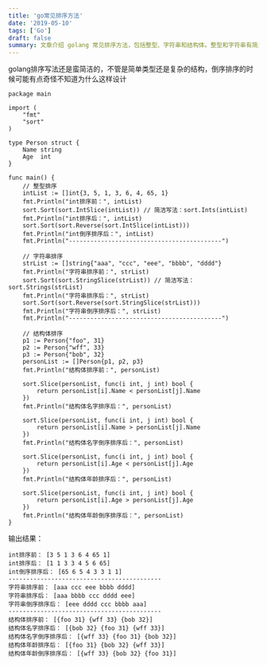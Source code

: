 ```yaml
---
title: 'go常见排序方法'
date: '2019-05-10'
tags: ['Go']
draft: false
summary: 文章介绍 golang 常见排序方法，包括整型、字符串和结构体。整型和字符串有简洁排序写法，结构体可通过切片函数按名字或年龄排序及倒序排序，展示了不同类型排序的示例及结果。 
---
```


golang排序写法还是蛮简洁的，不管是简单类型还是复杂的结构，倒序排序的时候可能有点奇怪不知道为什么这样设计

```
package main

import (
	"fmt"
	"sort"
)

type Person struct {
	Name string
	Age  int
}

func main() {
	// 整型排序
	intList := []int{3, 5, 1, 3, 6, 4, 65, 1}
	fmt.Println("int排序前：", intList)
	sort.Sort(sort.IntSlice(intList)) // 简洁写法：sort.Ints(intList)
	fmt.Println("int排序后：", intList)
	sort.Sort(sort.Reverse(sort.IntSlice(intList)))
	fmt.Println("int倒序排序后：", intList)
	fmt.Println("-------------------------------------------")

	// 字符串排序
	strList := []string{"aaa", "ccc", "eee", "bbbb", "dddd"}
	fmt.Println("字符串排序前：", strList)
	sort.Sort(sort.StringSlice(strList)) // 简洁写法：sort.Strings(strList)
	fmt.Println("字符串排序后：", strList)
	sort.Sort(sort.Reverse(sort.StringSlice(strList)))
	fmt.Println("字符串倒序排序后：", strList)
	fmt.Println("-------------------------------------------")

	// 结构体排序
	p1 := Person{"foo", 31}
	p2 := Person{"wff", 33}
	p3 := Person{"bob", 32}
	personList := []Person{p1, p2, p3}
	fmt.Println("结构体排序前：", personList)

	sort.Slice(personList, func(i int, j int) bool {
		return personList[i].Name < personList[j].Name
	})
	fmt.Println("结构体名字排序后：", personList)

	sort.Slice(personList, func(i int, j int) bool {
		return personList[i].Name > personList[j].Name
	})
	fmt.Println("结构体名字倒序排序后：", personList)

	sort.Slice(personList, func(i int, j int) bool {
		return personList[i].Age < personList[j].Age
	})
	fmt.Println("结构体年龄排序后：", personList)

	sort.Slice(personList, func(i int, j int) bool {
		return personList[i].Age > personList[j].Age
	})
	fmt.Println("结构体年龄倒序排序后：", personList)
}

```
输出结果：
```
int排序前： [3 5 1 3 6 4 65 1]
int排序后： [1 1 3 3 4 5 6 65]
int倒序排序后： [65 6 5 4 3 3 1 1]
-------------------------------------------
字符串排序前： [aaa ccc eee bbbb dddd]
字符串排序后： [aaa bbbb ccc dddd eee]
字符串倒序排序后： [eee dddd ccc bbbb aaa]
-------------------------------------------
结构体排序前： [{foo 31} {wff 33} {bob 32}]
结构体名字排序后： [{bob 32} {foo 31} {wff 33}]
结构体名字倒序排序后： [{wff 33} {foo 31} {bob 32}]
结构体年龄排序后： [{foo 31} {bob 32} {wff 33}]
结构体年龄倒序排序后： [{wff 33} {bob 32} {foo 31}]
```